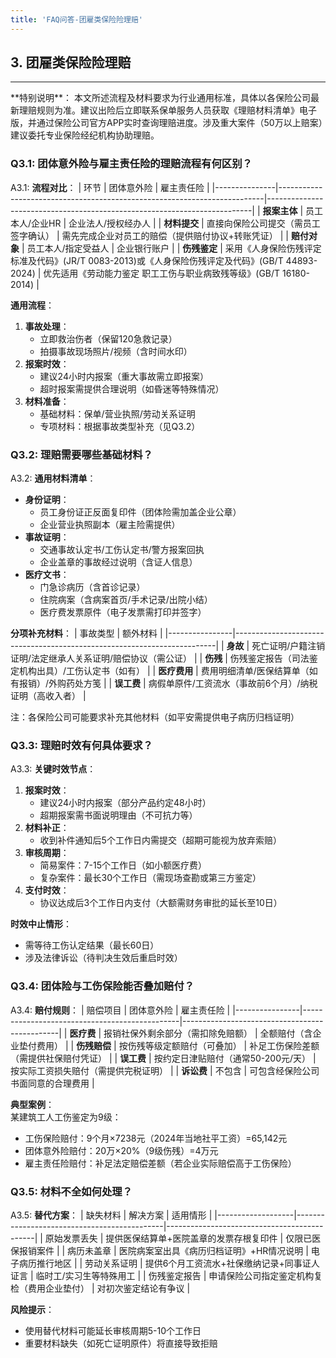 ```yaml
---
title: 'FAQ问答-团雇类保险险理赔'
---
```


## 3. 团雇类保险险理赔

---
<Note>
**特别说明**：  
本文所述流程及材料要求为行业通用标准，具体以各保险公司最新理赔规则为准。建议出险后立即联系保单服务人员获取《理赔材料清单》电子版，并通过保险公司官方APP实时查询理赔进度。涉及重大案件（50万以上赔案）建议委托专业保险经纪机构协助理赔。
</Note>

### Q3.1: 团体意外险与雇主责任险的理赔流程有何区别？
A3.1: 
**流程对比**：
| 环节          | 团体意外险                                                                 | 雇主责任险                                                                 |
|---------------|--------------------------------------------------------------------------|--------------------------------------------------------------------------|
| **报案主体**  | 员工本人/企业HR                                                          | 企业法人/授权经办人                                                      |
| **材料提交**  | 直接向保险公司提交（需员工签字确认）                                       | 需先完成企业对员工的赔偿（提供赔付协议+转账凭证）                         |
| **赔付对象**  | 员工本人/指定受益人                                                       | 企业银行账户                                                             |
| **伤残鉴定**  | 采用《人身保险伤残评定标准及代码》(JR/T 0083-2013)或《人身保险伤残评定及代码》(GB/T 44893-2024) | 优先适用《劳动能力鉴定 职工工伤与职业病致残等级》(GB/T 16180-2014)                          |

**通用流程**：
1. **事故处理**：  
   - 立即救治伤者（保留120急救记录）  
   - 拍摄事故现场照片/视频（含时间水印）
2. **报案时效**：  
   - 建议24小时内报案（重大事故需立即报案）  
   - 超时报案需提供合理说明（如昏迷等特殊情况）
3. **材料准备**：  
   - 基础材料：保单/营业执照/劳动关系证明  
   - 专项材料：根据事故类型补充（见Q3.2）

### Q3.2: 理赔需要哪些基础材料？
A3.2: **通用材料清单**：
- **身份证明**：  
  - 员工身份证正反面复印件（团体险需加盖企业公章）  
  - 企业营业执照副本（雇主险需提供）
- **事故证明**：  
  - 交通事故认定书/工伤认定书/警方报案回执  
  - 企业盖章的事故经过说明（含证人信息）
- **医疗文书**：  
  - 门急诊病历（含首诊记录）  
  - 住院病案（含病案首页/手术记录/出院小结）  
  - 医疗费发票原件（电子发票需打印并签字）

**分项补充材料**：
| 事故类型        | 额外材料                                                                 |
|----------------|-------------------------------------------------------------------------|
| **身故**       | 死亡证明/户籍注销证明/法定继承人关系证明/赔偿协议（需公证）               |
| **伤残**       | 伤残鉴定报告（司法鉴定机构出具）/工伤认定书（如有）                       |
| **医疗费用**   | 费用明细清单/医保结算单（如有报销）/外购药处方笺                          |
| **误工费**     | 病假单原件/工资流水（事故前6个月）/纳税证明（高收入者）                   |

注：各保险公司可能要求补充其他材料（如平安需提供电子病历归档证明）

### Q3.3: 理赔时效有何具体要求？
A3.3: 
**关键时效节点**：
1. **报案时效**：  
   - 建议24小时内报案（部分产品约定48小时）  
   - 超期报案需书面说明理由（不可抗力等）
2. **材料补正**：  
   - 收到补件通知后5个工作日内需提交（超期可能视为放弃索赔）
3. **审核周期**：  
   - 简易案件：7-15个工作日（如小额医疗费）  
   - 复杂案件：最长30个工作日（需现场查勘或第三方鉴定）
4. **支付时效**：  
   - 协议达成后3个工作日内支付（大额需财务审批的延长至10日）

**时效中止情形**：  
- 需等待工伤认定结果（最长60日）  
- 涉及法律诉讼（待判决生效后重启时效）

### Q3.4: 团体险与工伤保险能否叠加赔付？
A3.4: 
**赔付规则**：
| 赔偿项目        | 团体意外险                                      | 雇主责任险                                      |
|----------------|-----------------------------------------------|-----------------------------------------------|
| **医疗费**     | 报销社保外剩余部分（需扣除免赔额）               | 全额赔付（含企业垫付费用）                     |
| **伤残赔偿**   | 按伤残等级定额赔付（可叠加）                     | 补足工伤保险差额（需提供社保赔付凭证）         |
| **误工费**     | 按约定日津贴赔付（通常50-200元/天）              | 按实际工资损失赔付（需提供完税证明）           |
| **诉讼费**     | 不包含                                        | 可包含经保险公司书面同意的合理费用             |

**典型案例**：  
某建筑工人工伤鉴定为9级：  
- 工伤保险赔付：9个月×7238元（2024年当地社平工资）=65,142元  
- 团体意外险赔付：20万×20%（9级伤残）=4万元  
- 雇主责任险赔付：补足法定赔偿差额（若企业实际赔偿高于工伤保险）

### Q3.5: 材料不全如何处理？
A3.5: 
**替代方案**：
| 缺失材料          | 解决方案                                      | 适用情形                                      |
|-------------------|---------------------------------------------|---------------------------------------------|
| 原始发票丢失      | 提供医保结算单+医院盖章的发票存根复印件        | 仅限已医保报销案件                            |
| 病历未盖章        | 医院病案室出具《病历归档证明》+HR情况说明      | 电子病历推行地区                              |
| 劳动关系证明      | 提供6个月工资流水+社保缴纳记录+同事证人证言    | 临时工/实习生等特殊用工                        |
| 伤残鉴定报告      | 申请保险公司指定鉴定机构复检（费用企业垫付）    | 对初次鉴定结论有争议                          |

**风险提示**：  
- 使用替代材料可能延长审核周期5-10个工作日  
- 重要材料缺失（如死亡证明原件）将直接导致拒赔

